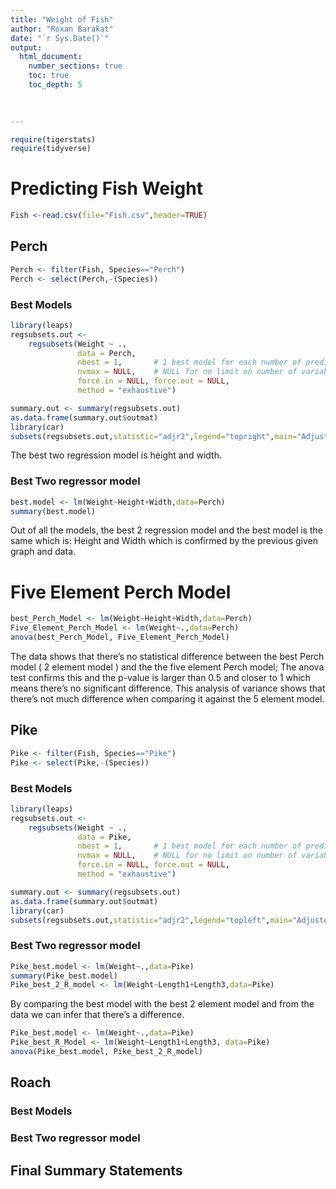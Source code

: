 ```yaml
---
title: "Weight of Fish"
author: "Roxan Barakat"
date: "`r Sys.Date()`"  
output: 
  html_document:
    number_sections: true
    toc: true
    toc_depth: 5

 
    
---
```



```r
require(tigerstats)
require(tidyverse)
```

# Predicting Fish Weight
```r
Fish <-read.csv(file="Fish.csv",header=TRUE)
```
## Perch
```r
Perch <- filter(Fish, Species=="Perch")
Perch <- select(Perch,-(Species))
```

### Best Models

```r
library(leaps)
regsubsets.out <-
    regsubsets(Weight ~ .,
               data = Perch,
               nbest = 1,       # 1 best model for each number of predictors
               nvmax = NULL,    # NULL for no limit on number of variables
               force.in = NULL, force.out = NULL,
               method = "exhaustive")

summary.out <- summary(regsubsets.out)
as.data.frame(summary.out$outmat)
library(car)
subsets(regsubsets.out,statistic="adjr2",legend="topright",main="Adjusted R^2")
```

The best two regression model is height and width.

### Best Two regressor model
```r
best.model <- lm(Weight~Height+Width,data=Perch)
summary(best.model)
```

Out of all the models, the best 2 regression model and the best model is the same which is: Height and Width which is confirmed by the previous given graph and data.

# Five Element Perch Model
```r
best_Perch_Model <- lm(Weight~Height+Width,data=Perch)
Five_Element_Perch_Model <- lm(Weight~.,data=Perch)
anova(best_Perch_Model, Five_Element_Perch_Model)

```
The data shows that there's no statistical difference between the best Perch model ( 2 element model ) and the the five element Perch model; The anova test confirms this and the p-value is larger than 0.5 and closer to 1 which means there's no significant difference.  This analysis of variance shows that there's not much difference when comparing it against the 5 element model.

## Pike
```r
Pike <- filter(Fish, Species=="Pike")
Pike <- select(Pike,-(Species))
```

### Best Models
```r
library(leaps)
regsubsets.out <-
    regsubsets(Weight ~ .,
               data = Pike,
               nbest = 1,       # 1 best model for each number of predictors
               nvmax = NULL,    # NULL for no limit on number of variables
               force.in = NULL, force.out = NULL,
               method = "exhaustive")

summary.out <- summary(regsubsets.out)
as.data.frame(summary.out$outmat)
library(car)
subsets(regsubsets.out,statistic="adjr2",legend="topleft",main="Adjusted R^2")
```


### Best Two regressor model
```r
Pike_best.model <- lm(Weight~.,data=Pike)
summary(Pike_best.model)
Pike_best_2_R_model <- lm(Weight~Length1+Length3,data=Pike)
```
By comparing the best model with the best 2 element model and from the data we can infer that there's a difference.

```r
Pike_best.model <- lm(Weight~.,data=Pike)
Pike_best_R_Model <- lm(Weight~Length1+Length3, data=Pike)
anova(Pike_best.model, Pike_best_2_R_model)
```


## Roach

### Best Models

### Best Two regressor model

## Final Summary Statements